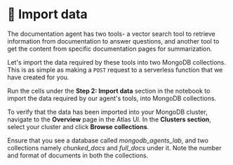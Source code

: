 # 👐 Import data

The documentation agent has two tools- a vector search tool to retrieve information from documentation to answer questions, and another tool to get the content from specific documentation pages for summarization.

Let's import the data required by these tools into two MongoDB collections. This is as simple as making a `POST` request to a serverless function that we have created for you.

Run the cells under the **Step 2: Import data** section in the notebook to import the data required by our agent's tools, into MongoDB collections.

To verify that the data has been imported into your MongoDB cluster, navigate to the **Overview** page in the Atlas UI. In the **Clusters section**, select your cluster and click **Browse collections**.

<Screenshot url="https://cloud.mongodb.com" src="img/screenshots/40-agent-tools/2-import-data/1-browse-collections.png" alt="Browse collections" />

Ensure that you see a database called _mongodb_agents_lab_, and two collections namely _chunked_docs_ and _full_docs_ under it. Note the number and format of documents in both the collections.

<Screenshot url="https://cloud.mongodb.com" src="img/screenshots/40-agent-tools/2-import-data/2-chunked-collection.png" alt="Chunked collection" />

<Screenshot url="https://cloud.mongodb.com" src="img/screenshots/40-agent-tools/2-import-data/3-full-collection.png" alt="Full collection" />